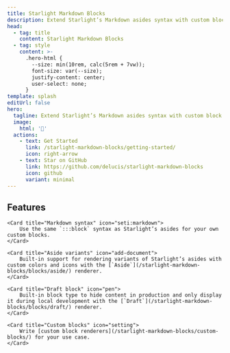 ```yaml
---
title: Starlight Markdown Blocks
description: Extend Starlight’s Markdown asides syntax with custom block types
head:
  - tag: title
    content: Starlight Markdown Blocks
  - tag: style
    content: >-
      .hero-html {
        --size: min(10rem, calc(5rem + 7vw));
        font-size: var(--size);
        justify-content: center;
        user-select: none;
      }
template: splash
editUrl: false
hero:
  tagline: Extend Starlight’s Markdown asides syntax with custom block types
  image:
    html: '📝'
  actions:
    - text: Get Started
      link: /starlight-markdown-blocks/getting-started/
      icon: right-arrow
    - text: Star on GitHub
      link: https://github.com/delucis/starlight-markdown-blocks
      icon: github
      variant: minimal
---
```



## Features

<CardGrid>

    <Card title="Markdown syntax" icon="seti:markdown">
    	Use the same `:::block` syntax as Starlight’s asides for your own custom blocks.
    </Card>

    <Card title="Aside variants" icon="add-document">
    	Built-in support for rendering variants of Starlight’s asides with custom colors and icons with the [`Aside`](/starlight-markdown-blocks/blocks/aside/) renderer.
    </Card>

    <Card title="Draft block" icon="pen">
    	Built-in block type to hide content in production and only display it during local development with the [`Draft`](/starlight-markdown-blocks/blocks/draft/) renderer.
    </Card>

    <Card title="Custom blocks" icon="setting">
    	Write [custom block renderers](/starlight-markdown-blocks/custom-blocks/) for your use case.
    </Card>

</CardGrid>

